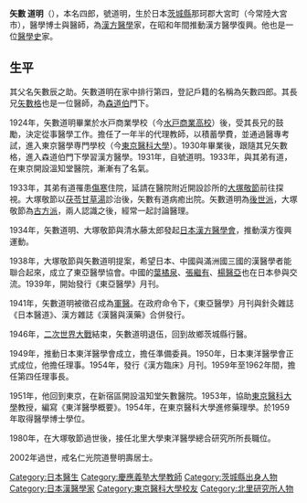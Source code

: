 '''矢數 道明'''（{{bd|1905年|12月7日|2002年|10月21日|}}），本名四郎，號道明，生於日本[[茨城縣|茨城縣]]那珂郡大宮町（今常陸大宮市），醫學博士與醫師，為[[漢方醫學|漢方醫學]]家，在昭和年間推動漢方醫學復興。他也是一位[[醫學史|醫學史]]家。

==生平==
其父名矢數辰之助。矢數道明在家中排行第四，登記戶籍的名稱為矢數四郎。其長兄[[矢數格|矢數格]]也是一位醫師，為[[森道伯|森道伯]]門下。

1924年，矢數道明畢業於水戸商業學校（今[[水戸商業高校|水戸商業高校]]）後，受其長兄的鼓勵，決定從事醫學工作。擔任了一年半的代理教師，以積蓄學費，並通過醫專考試，進入東京醫學専門學校（今[[東京醫科大學|東京醫科大學]]）。1930年畢業後，跟隨其兄矢數格，進入森道伯門下學習漢方醫學。1931年，自號道明。1933年，與其弟有道，在東京開設溫知堂醫院，漸漸有了名氣。

1933年，其弟有道罹患[[傷寒|傷寒]]住院，延請在醫院附近開設診所的[[大塚敬節|大塚敬節]]前往探視。大塚敬節以[[茯苓甘草湯|茯苓甘草湯]]診治後，矢數有道病癒出院。矢數道明為[[後世派|後世派]]，大塚敬節為[[古方派|古方派]]，兩人認識之後，經常一起討論醫理。

1934年，矢數道明、大塚敬節與清水藤太郎發起[[日本漢方醫學會|日本漢方醫學會]]，推動漢方復興運動。

1938年，大塚敬節與矢數道明提案，希望日本、中國與滿洲國三國的漢醫學者能聯合起來，成立了東亞醫學協會。中國的[[葉橘泉|葉橘泉]]、[[張繼有|張繼有]]、[[楊醫亞|楊醫亞]]也在日本參與交流。1939年，開始發行《東亞醫學》月刊。

1941年，矢數道明被徵召成為[[軍醫|軍醫]]。在政府命令下，《東亞醫學》月刊與針灸雜誌《日本醫道》、漢方雜誌《漢醫與漢藥》合併發行。

1946年，[[二次世界大戰|二次世界大戰]]結束，矢數道明退伍，回到故鄉茨城縣行醫。

1949年，推動日本東洋醫學會成立，擔任準備委員。1950年，日本東洋醫學會正式成位，他擔任理事。1954年，發行《漢方臨床》月刊。1959年至1962年間，擔任第四任理事長。

1951年，他回到東京，在新宿區開設温知堂矢數醫院。1953年，協助[[東京醫科大學|東京醫科大學]]教授，編寫《東洋醫學概要》。1954年，在東京醫科大學進修藥理學。於1959年取得醫學博士學位。

1980年，在大塚敬節過世後，接任北里大學東洋醫學總合研究所所長職位。

2002年過世，戒名仁光院道譽明壽居士。

{{DEFAULTSORT:Yakazu, Domei}}
[[Category:日本醫生|Category:日本醫生]]
[[Category:慶應義塾大學教師|Category:慶應義塾大學教師]]
[[Category:茨城縣出身人物|Category:茨城縣出身人物]]
[[Category:日本漢醫學家|Category:日本漢醫學家]]
[[Category:東京醫科大學校友|Category:東京醫科大學校友]]
[[Category:北里研究所人物|Category:北里研究所人物]]